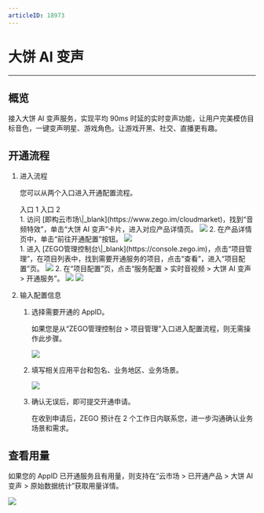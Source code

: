 ```yaml
---
articleID: 18973
---
```

# 大饼 AI 变声

- - -

## 概览

接入大饼 AI 变声服务，实现平均 90ms 时延的实时变声功能，让用户完美模仿目标音色，一键变声明星、游戏角色。让游戏开黑、社交、直播更有趣。

## 开通流程

1. 进入流程

    您可以从两个入口进入开通配置流程。

    <div class="multipletabs-content">
        <!--tabs列表-->
        <div class="item-tabs">
            <div class="scroll-box">
              <span class="tab-item">
                入口 1
              </span>
              <span class="tab-item">
                入口 2
              </span>
            </div>
        </div>
    <div class="multipletabs-content-item ">
      <md-content>
    1. 访问 [即构云市场\|_blank](https://www.zego.im/cloudmarket)，找到“音频特效”，单击“大饼 AI 变声”卡片，进入对应产品详情页。
    <img src="/Pics/console/cloud_market/Dubbing.jpeg">
    2. 在产品详情页中，单击“前往开通配置”按钮。  
    <img src="/Pics/console/cloud_market/Dubbing_subscription.jpeg">
      </md-content>
    </div>
    <div class="multipletabs-content-item ">
      <md-content>
    1. 进入 [ZEGO管理控制台\|_blank](https://console.zego.im)，点击“项目管理”，在项目列表中，找到需要开通服务的项目，点击“查看”，进入“项目配置”页。
    <img src="/Pics/console/cloud_market/Project_Details.jpeg">
    2. 在“项目配置”页，点击“服务配置 > 实时音视频 > 大饼 AI 变声 > 开通服务”。
    <img src="/Pics/console/cloud_market/Dubbing_Project_Config_1.jpeg">
    <img src="/Pics/console/cloud_market/Dubbing_Project_Config_2.jpeg">
      </md-content>
    </div>
    </div>

2. 输入配置信息

    1. 选择需要开通的 AppID。

        <div class="mk-hint">

        如果您是从“ZEGO管理控制台 > 项目管理”入口进入配置流程，则无需操作此步骤。
        </div>
        <img src="/Pics/console/cloud_market/Dubbing_Select_AppID.jpeg">

    2. 填写相关应用平台和包名、业务地区、业务场景。

        <img src="/Pics/console/cloud_market/Dubbing_Fill_in_Information.jpeg">

    3. 确认无误后，即可提交开通申请。

       在收到申请后，ZEGO 预计在 2 个工作日内联系您，进一步沟通确认业务场景和需求。


## 查看用量

如果您的 AppID 已开通服务且有用量，则支持在“云市场 > 已开通产品 > 大饼 AI 变声 > 原始数据统计”获取用量详情。

<img src="/Pics/console/cloud_market/Dubbing_Original_Stat.png">
